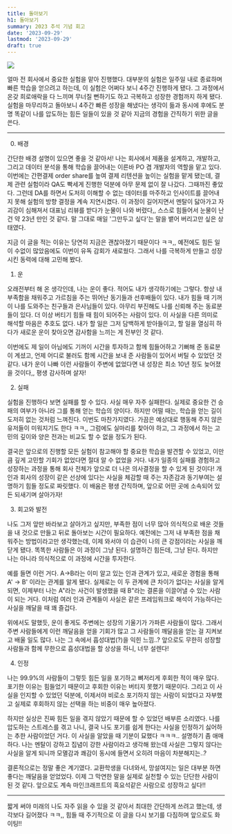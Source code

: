 ```yaml
---
title: 돌아보기
h1: 돌아보기
summary: 2023 추석 기념 회고
date: '2023-09-29'
lastmod: '2023-09-29'
draft: true
---
```


![](/static/images/retrospect.jpeg)

얼마 전 회사에서 중요한 실험을 맡아 진행했다. 대부분의 실험은 일주일 내로 종료하며 빠른 학습을 얻으려고 하는데, 이 실험은 어쩌다 보니 4주간 진행하게 됐다. 그 과정에서 온갖 희로애락을 다 느끼며 무너질 뻔하기도 하고 극복하고 성장한 경험까지 하게 됐다. 실험을 마무리하고 돌아보니 4주간 빠른 성장을 해냈다는 생각이 듦과 동시에 후에도 분명 똑같이 나를 압도하는 힘든 일들이 있을 것 같아 지금의 경험을 간직하기 위한 글을 쓴다.

---

0. 배경

간단한 배경 설명이 있으면 좋을 것 같아서! 나는 회사에서 제품을 설계하고, 개발하고, 그리고 데이터 분석을 통해 학습을 끌어내는 이른바 PO 겸 개발자의 역할을 맡고 있다. 이번에는 간편결제 order share를 높여 결제 리텐션을 높이는 실험을 맡게 됐는데, 결제 관련 실험이라 QA도 빡세게 진행한 덕분에 아무 문제 없이 잘 나갔다. 그때까진 좋았다. 그런데 DA를 하면서 도저히 이해할 수 없는 데이터를 마주하고 인사이트를 끌어내지 못해 실험의 방향 결정을 계속 지연시켰다. 이 과정이 길어지면서 멘탈이 닳아가고 자괴감이 심해져서 대표님 리뷰를 받다가 눈물이 나와 버렸다,, 스스로 힘들어서 눈물이 난 건 약 23년 만인 것 같다. 말 그대로 매일 '그만두고 싶다'는 말을 뱉어 버리고만 싶은 상태였다.

지금 이 글을 적는 이유는 당연히 지금은 괜찮아졌기 때문이다 ㅋㅋ,, 예전에도 힘든 일이 수없이 많았음에도 이번이 유독 감회가 새로웠다. 그래서 나를 극복하게 만들고 성장시킨 동력에 대해 고민해 봤다.

1. 운

오래전부터 해 온 생각인데, 나는 운이 좋다. 적어도 내가 생각하기에는 그렇다. 항상 내 부족함을 채워주고 가르침을 주는 뛰어난 동기들과 선후배들이 있다. 내가 힘들 때 기꺼이 나를 도와주는 친구들과 은사님들이 있다. 아무리 부진해도 나를 신뢰해 주는 동료분들이 있다. 더 이상 버티기 힘들 때 힘이 되어주는 사람이 있다. 이 사실을 다른 의미로 해석할 마음은 추호도 없다. 내가 할 일은 그저 담백하게 받아들이고, 할 일을 열심히 하다가 새로운 운이 찾아오면 감사함을 느끼는 게 전부인 것 같다.

이번에도 제 일이 아님에도 기꺼이 시간을 투자하고 함께 힘들어하고 기뻐해 준 동료분이 계셨고, 언제 어디로 불러도 함께 시간을 보내 준 사람들이 있어서 버틸 수 있었던 것 같다. 내가 운이 나빠 이런 사람들이 주변에 없었다면 내 성장은 최소 10년 정도 늦어졌을 것이다,, 평생 감사하며 살자!

2. 실패

실험을 진행하다 보면 실패를 할 수 있다. 사실 매우 자주 실패한다. 실제로 중요한 건 승패의 여부가 아니라 그를 통해 얻는 학습의 양이다. 하지만 어떨 때는, 학습을 얻는 길이 도저히 없는 것처럼 느껴진다. 이번도 마찬가지였다. 가끔은 예상대로 행동해 주지 않은 유저들이 미워지기도 한다 ㅋㅋ,, 그럼에도 실마리를 찾아야 하고, 그 과정에서 하는 고민의 깊이와 양은 전과는 비교도 할 수 없을 정도가 된다.

결국은 앞으로의 진행할 모든 실험이 참고해야 할 중요한 학습을 발견할 수 있었고, 이만큼 깊게 고민할 기회가 없었다면 절대 알 수 없었을 거다. 내가 일종의 실패를 경험하고 성장하는 과정을 통해 회사 전체가 앞으로 더 나은 의사결정을 할 수 있게 된 것이다! 개인과 회사의 성장이 같은 선상에 있다는 사실을 체감할 때 주는 자존감과 동기부여는 설명하기 힘들 정도로 짜릿했다. 이 배움은 평생 간직하며, 앞으로 어떤 곳에 소속되어 있든 되새기며 살아가자!

3. 회고와 발전

나도 그저 앞만 바라보고 살아가고 싶지만, 부족한 점이 너무 많아 의식적으로 배운 것들을 내 것으로 만들고 뒤로 돌아보는 시간이 필요하다. 예전에는 그저 내 부족한 점을 채워주는 방법이라고만 생각했는데, 이제 와서야 이 습관이 나의 큰 강점이라는 사실을 깨닫게 됐다. 똑똑한 사람들은 이 과정이 그냥 된다. 설명하긴 힘든데, 그냥 된다. 하지만 나는 아니라 의식적으로 이 과정에 시간을 투자한다.

예를 들면 이런 거다. A->B라는 이미 알고 있는 인과 관계가 있고, 새로운 경험을 통해 A' -> B' 이라는 관계를 알게 됐다. 실제로는 이 두 관계에 큰 차이가 없다는 사실을 알게 되면, 이제부터 나는 A"라는 사건이 발생했을 때 B"라는 결론을 이끌어낼 수 있는 사람이 되는 거다. 이처럼 여러 인과 관계들이 사실은 같은 프레임워크로 해석이 가능하다는 사실을 깨달을 때 꽤 즐겁다.

위에서도 말했듯, 운이 좋게도 주변에는 성장의 기울기가 가파른 사람들이 많다. 그래서 주변 사람들에게 이런 깨달음을 얻을 기회가 많고 그 사람들이 깨달음을 얻는 걸 지켜보고 배울 일도 많다. 나는 그 속에서 흡성대법(?)을 익힌 느낌..? 앞으로도 무한히 성장할 사람들과 함께 무한으로 흡성대법을 할 상상을 하니, 너무 설렌다!

4. 인정

나는 99.9%의 사람들이 그렇듯 힘든 일을 포기하고 뼈저리게 후회한 적이 매우 많다. 포기한 이유는 힘들었기 때문이고 후회한 이유는 버티지 못했기 때문이다. 그리고 이 사실을 인지할 수 있었던 덕분에, 이제서야 비로소 포기하지 않는 사람이 되었다고 자부했고 실제로 후회하지 않는 선택을 하는 비중이 매우 높아졌다.

하지만 실상은 진짜 힘든 일을 겪지 않았기 때문에 할 수 있었던 배부른 소리였다. 나를 압도하는 스트레스를 겪고 나니, 결국 나도 포기를 쉽게 한다는 사실을 인정하기 싫어하는 추한 사람이었던 거다. 이 사실을 알았을 때 기분이 묘했다 ㅋㅋㅋ.. 설명하기 좀 애매하다. 나는 멘탈이 강하고 집념이 강한 사람이라고 생각해 왔는데 사실은 그렇지 않다는 사실을 알게 되니까 모멸감과 쾌감이 동시에 들면서 오히려 마음이 차분해지는..?

결론적으로는 정말 좋은 계기였다. 교환학생을 다녀와서, 망설여지는 일은 대부분 하면 좋다는 깨달음을 얻었었다. 이제 그 막연한 말을 실제로 실천할 수 있는 단단한 사람이 된 것 같다. 앞으로도 계속 마인크래프트의 흑요석같은 사람으로 성장하고 싶다!!

---

짧게 써야 미래의 나도 자주 읽을 수 있을 것 같아서 최대한 간단하게 쓰려고 했는데, 생각보다 길어졌다 ㅋㅋ,, 힘들 때 주기적으로 이 글을 다시 보기를 다짐하며 앞으로도 화이팅!!
